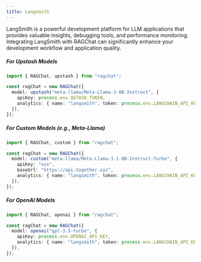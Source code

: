 ```yaml
---
title: Langsmith
---
```


LangSmith is a powerful development platform for LLM applications that provides valuable insights, debugging tools, and performance monitoring. Integrating LangSmith with RAGChat can significantly enhance your development workflow and application quality.

##### For Upstash Models

```ts
import { RAGChat, upstash } from "ragchat";

const ragChat = new RAGChat({
  model: upstash("meta-llama/Meta-Llama-3-8B-Instruct", {
    apiKey: process.env.QSTASH_TOKEN,
    analytics: { name: "langsmith", token: process.env.LANGCHAIN_API_KEY },
  }),
});
```

##### For Custom Models (e.g., Meta-Llama)

```ts
import { RAGChat, custom } from "ragchat";

const ragChat = new RAGChat({
  model: custom("meta-llama/Meta-Llama-3.1-8B-Instruct-Turbo", {
    apiKey: "xxx",
    baseUrl: "https://api.together.xyz",
    analytics: { name: "langsmith", token: process.env.LANGCHAIN_API_KEY! },
  }),
});
```

##### For OpenAI Models

```ts
import { RAGChat, openai } from "ragchat";

const ragChat = new RAGChat({
  model: openai("gpt-3.5-turbo", {
    apiKey: process.env.OPENAI_API_KEY,
    analytics: { name: "langsmith", token: process.env.LANGCHAIN_API_KEY },
  }),
});
```
